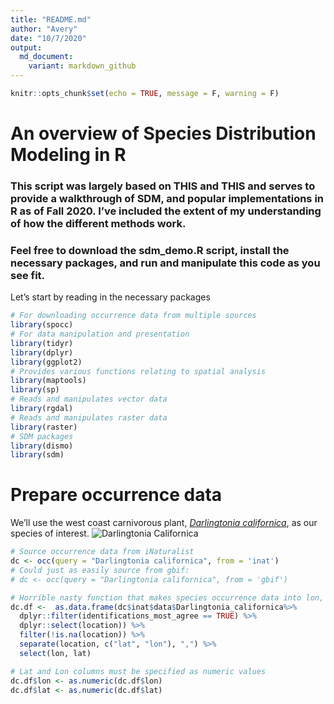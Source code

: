 ```yaml
---
title: "README.md"
author: "Avery"
date: "10/7/2020"
output:
  md_document:
    variant: markdown_github
---
```


```r
knitr::opts_chunk$set(echo = TRUE, message = F, warning = F)
```
# An overview of Species Distribution Modeling in R
### This script was largely based on THIS and THIS and serves to provide a walkthrough of SDM, and popular implementations in R as of Fall 2020. I've included the extent of my understanding of how the different methods work.
### Feel free to download the sdm_demo.R script, install the necessary packages, and run and manipulate this code as you see fit. 

Let's start by reading in the necessary packages
```r
# For downloading occurrence data from multiple sources
library(spocc)
# For data manipulation and presentation
library(tidyr)
library(dplyr)
library(ggplot2)
# Provides various functions relating to spatial analysis
library(maptools)
library(sp)
# Reads and manipulates vector data
library(rgdal)
# Reads and manipulates raster data
library(raster)
# SDM packages
library(dismo)
library(sdm)
```

# Prepare occurrence data
We'll use the west coast carnivorous plant, [*Darlingtonia californica*](https://en.wikipedia.org/wiki/Darlingtonia_californica), as our species of interest.
![*Darlingtonia Californica*](/includes/dar.jpg)
```r
# Source occurrence data from iNaturalist
dc <- occ(query = "Darlingtonia californica", from = 'inat')
# Could just as easily source from gbif:
# dc <- occ(query = "Darlingtonia californica", from = 'gbif')

# Horrible nasty function that makes species occurrence data into lon, lat dataframe
dc.df <-  as.data.frame(dc$inat$data$Darlingtonia_californica%>%
  dplyr::filter(identifications_most_agree == TRUE) %>%
  dplyr::select(location)) %>% 
  filter(!is.na(location)) %>% 
  separate(location, c("lat", "lon"), ",") %>% 
  select(lon, lat)

# Lat and Lon columns must be specified as numeric values
dc.df$lon <- as.numeric(dc.df$lon)
dc.df$lat <- as.numeric(dc.df$lat)
```

